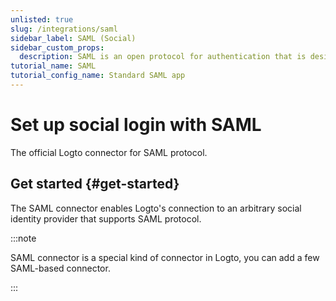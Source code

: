 ```yaml
---
unlisted: true
slug: /integrations/saml
sidebar_label: SAML (Social)
sidebar_custom_props:
  description: SAML is an open protocol for authentication that is designed to be simple and secure.
tutorial_name: SAML
tutorial_config_name: Standard SAML app
---
```




# Set up social login with SAML

The official Logto connector for SAML protocol.

<GuideTip />

## Get started \{#get-started}

The SAML connector enables Logto's connection to an arbitrary social identity provider that supports SAML protocol.

:::note

SAML connector is a special kind of connector in Logto, you can add a few SAML-based connector.

:::

<Integration />
